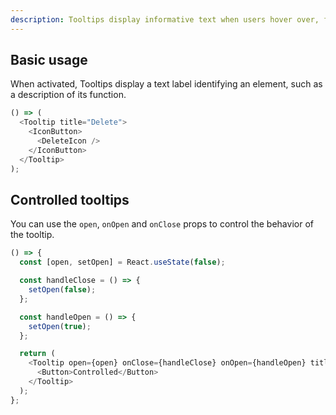 ```yaml
---
description: Tooltips display informative text when users hover over, focus on, or tap an element.
---
```



## Basic usage

When activated, Tooltips display a text label identifying an element, such as a description of its function.

```js live
() => (
  <Tooltip title="Delete">
    <IconButton>
      <DeleteIcon />
    </IconButton>
  </Tooltip>
);
```

## Controlled tooltips

You can use the `open`, `onOpen` and `onClose` props to control the behavior of the tooltip.

```js live
() => {
  const [open, setOpen] = React.useState(false);

  const handleClose = () => {
    setOpen(false);
  };

  const handleOpen = () => {
    setOpen(true);
  };

  return (
    <Tooltip open={open} onClose={handleClose} onOpen={handleOpen} title="Add">
      <Button>Controlled</Button>
    </Tooltip>
  );
};
```

